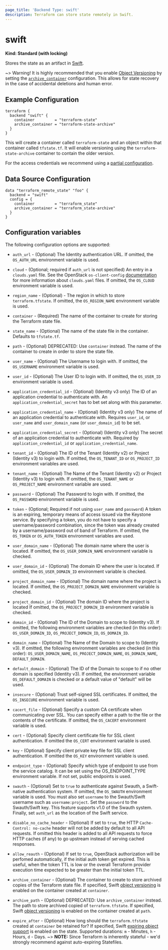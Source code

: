 ```yaml
---
page_title: 'Backend Type: swift'
description: Terraform can store state remotely in Swift.
---
```


# swift

**Kind: Standard (with locking)**

Stores the state as an artifact in [Swift](http://docs.openstack.org/developer/swift/latest/).

~> Warning! It is highly recommended that you enable [Object Versioning](https://docs.openstack.org/developer/swift/latest/overview_object_versioning.html) by setting the [`archive_container`](/language/settings/backends/standard/swift#archive_container) configuration. This allows for state recovery in the case of accidental deletions and human error.

## Example Configuration

```hcl
terraform {
  backend "swift" {
    container         = "terraform-state"
    archive_container = "terraform-state-archive"
  }
}
```

This will create a container called `terraform-state` and an object within that container called `tfstate.tf`. It will enable versioning using the `terraform-state-archive` container to contain the older version.

For the access credentials we recommend using a
[partial configuration](/language/settings/backends/configuration#partial-configuration).

## Data Source Configuration

```hcl
data "terraform_remote_state" "foo" {
  backend = "swift"
  config = {
    container         = "terraform_state"
    archive_container = "terraform_state-archive"
  }
}
```

## Configuration variables

The following configuration options are supported:

* `auth_url` - (Optional) The Identity authentication URL. If omitted, the
  `OS_AUTH_URL` environment variable is used.

* `cloud` - (Optional; required if `auth_url` is not specified) An entry in a
  `clouds.yaml` file. See the OpenStack `os-client-config`
  [documentation](https://docs.openstack.org/os-client-config/latest/user/configuration.html)
  for more information about `clouds.yaml` files. If omitted, the `OS_CLOUD`
  environment variable is used.

* `region_name` - (Optional) - The region in which to store `terraform.tfstate`. If
  omitted, the `OS_REGION_NAME` environment variable is used.

* `container` - (Required) The name of the container to create for storing
  the Terraform state file.

* `state_name` - (Optional) The name of the state file in the container.
  Defaults to `tfstate.tf`.

* `path` - (Optional) DEPRECATED: Use `container` instead.
  The name of the container to create in order to store the state file.

* `user_name` - (Optional) The Username to login with. If omitted, the
  `OS_USERNAME` environment variable is used.

* `user_id` - (Optional) The User ID to login with. If omitted, the
  `OS_USER_ID` environment variable is used.

* `application_credential_id` - (Optional) (Identity v3 only) The ID of an
  application credential to authenticate with. An
  `application_credential_secret` has to bet set along with this parameter.

* `application_credential_name` - (Optional) (Identity v3 only) The name of an
  application credential to authenticate with. Requires `user_id`, or
  `user_name` and `user_domain_name` (or `user_domain_id`) to be set.

* `application_credential_secret` - (Optional) (Identity v3 only) The secret of an
  application credential to authenticate with. Required by
  `application_credential_id` or `application_credential_name`.

* `tenant_id` - (Optional) The ID of the Tenant (Identity v2) or Project
  (Identity v3) to login with. If omitted, the `OS_TENANT_ID` or
  `OS_PROJECT_ID` environment variables are used.

* `tenant_name` - (Optional) The Name of the Tenant (Identity v2) or Project
  (Identity v3) to login with. If omitted, the `OS_TENANT_NAME` or
  `OS_PROJECT_NAME` environment variable are used.

* `password` - (Optional) The Password to login with. If omitted, the
  `OS_PASSWORD` environment variable is used.

* `token` - (Optional; Required if not using `user_name` and `password`)
  A token is an expiring, temporary means of access issued via the Keystone
  service. By specifying a token, you do not have to specify a username/password
  combination, since the token was already created by a username/password out of
  band of Terraform. If omitted, the `OS_TOKEN` or `OS_AUTH_TOKEN` environment
  variables are used.

* `user_domain_name` - (Optional) The domain name where the user is located. If
  omitted, the `OS_USER_DOMAIN_NAME` environment variable is checked.

* `user_domain_id` - (Optional) The domain ID where the user is located. If
  omitted, the `OS_USER_DOMAIN_ID` environment variable is checked.

* `project_domain_name` - (Optional) The domain name where the project is
  located. If omitted, the `OS_PROJECT_DOMAIN_NAME` environment variable is
  checked.

* `project_domain_id` - (Optional) The domain ID where the project is located
  If omitted, the `OS_PROJECT_DOMAIN_ID` environment variable is checked.

* `domain_id` - (Optional) The ID of the Domain to scope to (Identity v3). If
  omitted, the following environment variables are checked (in this order):
  `OS_USER_DOMAIN_ID`, `OS_PROJECT_DOMAIN_ID`, `OS_DOMAIN_ID`.

* `domain_name` - (Optional) The Name of the Domain to scope to (Identity v3).
  If omitted, the following environment variables are checked (in this order):
  `OS_USER_DOMAIN_NAME`, `OS_PROJECT_DOMAIN_NAME`, `OS_DOMAIN_NAME`,
  `DEFAULT_DOMAIN`.

* `default_domain` - (Optional) The ID of the Domain to scope to if no other
  domain is specified (Identity v3). If omitted, the environment variable
  `OS_DEFAULT_DOMAIN` is checked or a default value of "default" will be
  used.

* `insecure` - (Optional) Trust self-signed SSL certificates. If omitted, the
  `OS_INSECURE` environment variable is used.

* `cacert_file` - (Optional) Specify a custom CA certificate when communicating
  over SSL. You can specify either a path to the file or the contents of the
  certificate. If omitted, the `OS_CACERT` environment variable is used.

* `cert` - (Optional) Specify client certificate file for SSL client authentication.
  If omitted the `OS_CERT` environment variable is used.

* `key` - (Optional) Specify client private key file for SSL client authentication.
  If omitted the `OS_KEY` environment variable is used.

* `endpoint_type` - (Optional) Specify which type of endpoint to use from the
  service catalog. It can be set using the OS_ENDPOINT_TYPE environment
  variable. If not set, public endpoints is used.

* `swauth` - (Optional) Set to `true` to authenticate against Swauth, a
  Swift-native authentication system. If omitted, the `OS_SWAUTH` environment
  variable is used. You must also set `username` to the Swauth/Swift username
  such as `username:project`. Set the `password` to the Swauth/Swift key. This feature supports v1.0 of the Swauth system.
  Finally, set `auth_url` as the location of the Swift service.

* `disable_no_cache_header` - (Optional) If set to `true`, the HTTP
  `Cache-Control: no-cache` header will not be added by default to all API requests.
  If omitted this header is added to all API requests to force HTTP caches (if any)
  to go upstream instead of serving cached responses.

* `allow_reauth` - (Optional) If set to `true`, OpenStack authorization will be
  perfomed automatically, if the initial auth token get expired. This is useful,
  when the token TTL is low or the overall Terraform provider execution time
  expected to be greater than the initial token TTL.

* `archive_container` - (Optional) The container to create to store archived copies
  of the Terraform state file. If specified, Swift [object versioning](https://docs.openstack.org/developer/swift/latest/overview_object_versioning.html) is enabled on the container created at `container`.

* `archive_path` - (Optional) DEPRECATED: Use `archive_container` instead.
  The path to store archived copied of `terraform.tfstate`. If specified,
  Swift [object versioning](https://docs.openstack.org/developer/swift/latest/overview_object_versioning.html) is enabled on the container created at `path`.

* `expire_after` - (Optional) How long should the `terraform.tfstate` created at `container`
  be retained for? If specified, Swift [expiring object support](https://docs.openstack.org/developer/swift/latest/overview_expiring_objects.html) is enabled on the state. Supported durations: `m` - Minutes, `h` - Hours, `d` - Days.
  ~> **NOTE:** Since Terraform is inherently stateful - we'd strongly recommend against auto-expiring Statefiles.
